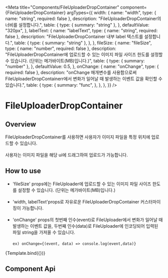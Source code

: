 
<Meta
  title="Components/FileUploaderDropContainer"
  component={FileUploaderDropContainer}
  argTypes={{
    width: {
      name: "width",
      type: { name: "string", required: false },
      description: "FileUploaderDropContainer의 너비를 설정합니다.",
      table: {
        type: { summary: "string" },
      },
      defaultValue: "320px",
    },
    labelText: {
      name: "labelText",
      type: { name: "string", required: false },
      description: "FileUploaderDropContainer 내부 label 텍스트를 설정합니다.",
      table: {
        type: { summary: "string" },
      },
    },
    fileSize: {
      name: "fileSize",
      type: { name: "number", required: false },
      description:
        "FileUploaderDropContainer에 업로드할 수 있는 이미지 파일 사이즈 한도를 설정할 수 있습니다. (단위는 메가바이트(MB)입니다.)",
      table: {
        type: { summary: "number" },
      },
      defaultValue: 0.5,
    },
    onChange: {
      name: "onChange",
      type: { required: false },
      description:
        "onChange 매개변수를 사용함으로써 FileUploaderDropContainerr에서 변화가 일어날 때 발생하는 이벤트 값을 확인할 수 있습니다.",
      table: {
        type: {
          summary: "func",
        },
      },
    },
  }}
/>

# FileUploaderDropContainer

## Overview

FileUploaderDropContainer를 사용하면 사용자가 이미지 파일을 특정 위치에 업로드할 수 있습니다.<br /><br />
사용자는 이미지 파일을 해당 ui에 드래그하여 업로드가 가능합니다.


## How to use

- 'fileSize' props에는 FileUploader에 업로드할 수 있는 이미지 파일 사이즈 한도를 설정할 수 있습니다. (단위는 메가바이트(MB)입니다.)<br/><br/>
- 'width, labelText'props로 자유로운 FileUploaderDropContainer 커스터마이징이 가능합니다.<br /><br />
- 'onChange' props의 첫번째 인수(event)로 FileUploader에서 변화가 일어날 때 발생하는 이벤트 값을, 두번째 인수(data)로 FileUploader에
  인코딩되어 입력된 파일 string을 가져올 수 있습니다.<br/><br/>
  `ex) onChange={(event, data) => console.log(event,data)}`

<Canvas>
  <Story name="Default" args={{}}>
    {Template.bind({})}
  </Story>
</Canvas>

## Component Api

<ArgsTable story="Default" />
